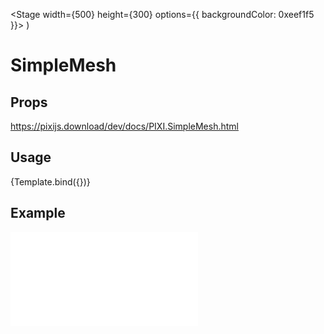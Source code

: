 
<Meta title="Components/SimpleMesh" component={SimpleMesh} />

  <Stage width={500} height={300} options={{ backgroundColor: 0xeef1f5 }}>
    <SimpleMesh
      image="https://s3-us-west-2.amazonaws.com/s.cdpn.io/693612/placeholder.png"
      uvs={uvs}
      vertices={vertices}
      indices={indices}
      drawMode={DRAW_MODES.TRIANGLES}
    />
  </Stage>
)

# SimpleMesh

## Props

https://pixijs.download/dev/docs/PIXI.SimpleMesh.html

## Usage

<Canvas>
  <Story name="default">{Template.bind({})}</Story>
</Canvas>

## Example

<iframe
  height={500}
  scrolling="no"
  title="Mesh"
  src="//codepen.io/inlet/embed/69e7153234c4e01232a7dbc50bbceb40/?height=300&theme-id=33987&default-tab=result&embed-version=2"
  frameBorder="no"
  allowFullScreen={true}
  style={{ width: '100%' }}
/>
